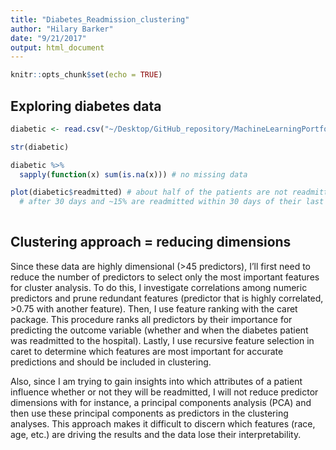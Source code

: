 ```yaml
---
title: "Diabetes_Readmission_clustering"
author: "Hilary Barker"
date: "9/21/2017"
output: html_document
---
```


```r
knitr::opts_chunk$set(echo = TRUE)
```

## Exploring diabetes data



```r
diabetic <- read.csv("~/Desktop/GitHub_repository/MachineLearningPortfolio/DiabetesReadmission/Diabetes_data/diabetic_data.csv")

str(diabetic)

diabetic %>% 
  sapply(function(x) sum(is.na(x))) # no missing data

plot(diabetic$readmitted) # about half of the patients are not readmitted, while ~35% are readmitted
  # after 30 days and ~15% are readmitted within 30 days of their last hospital stay
  
```

## Clustering approach = reducing dimensions

Since these data are highly dimensional (>45 predictors), I'll first need to reduce the number of predictors to select only the most important features for cluster analysis. To do this, I investigate correlations among numeric predictors and prune redundant features (predictor that is highly correlated, >0.75 with another feature). Then, I use feature ranking with the caret package. This procedure ranks all predictors by their importance for predicting the outcome variable (whether and when the diabetes patient was readmitted to the hospital). Lastly, I use recursive feature selection in caret to determine which features are most important for accurate predictions and should be included in clustering.

Also, since I am trying to gain insights into which attributes of a patient influence whether or not they will be readmitted, I will not reduce predictor dimensions with for instance, a principal components analysis (PCA) and then use these principal components as predictors in the clustering analyses. This approach makes it difficult to discern which features (race, age, etc.) are driving the results and the data lose their interpretability.


